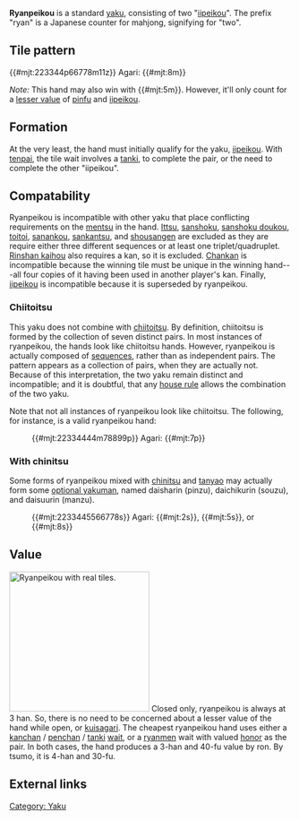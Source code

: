 {{Infobox yaku
|type        = Yaku
|kanji       = 二盃口
|english     = Two sets of identical sequences
|value       = 3 han (closed only)
|yakuSpeed   = Very slow
|difficulty  = Very hard
|gameExample = * [http://tenhou.net/0/?log=2014042214gm-0009-7447-4c65a887&tw=2 Not ryanpeikou]
* [http://tenhou.net/0/?log=2014012213gm-0009-0000-883e14e9&tw=3&ts=4 Ryanpeikou]
* [http://tenhou.net/0/?log=2015050816gm-0089-0000-cc9341d1&tw=3&ts=1 Ryanpeikou] with [[tanki]]
* [http://tenhou.net/0/?log=2014021501gm-00c1-0000-xa219696aa69a&tw=0&ts=1 With] [[chinitsu]]
}}
'''Ryanpeikou''' {{kana|二盃口}} is a standard [[list of yaku|yaku]], consisting of two "[[iipeikou]]".  The prefix "ryan" is a Japanese counter for mahjong, signifying for "two".

==Tile pattern==
{{#mjt:223344p66778m11z}} Agari: {{#mjt:8m}}

''Note:'' This hand may also win with {{#mjt:5m}}.  However, it'll only count for a [[yasume|lesser value]] of [[pinfu]] and [[iipeikou]].

==Formation==
At the very least, the hand must initially qualify for the yaku, [[iipeikou]].  With [[tenpai]], the tile wait involves a [[tanki]], to complete the pair, or the need to complete the other "iipeikou".

== Compatability ==
{{main|Yaku compatability}}

{{Yaku compatibility table|RPK}}

Ryanpeikou is incompatible with other yaku that place conflicting requirements on the [[mentsu]] in the hand. [[Ittsu]], [[sanshoku]], [[sanshoku doukou]], [[toitoi]], [[sanankou]], [[sankantsu]], and [[shousangen]] are excluded as they are require either three different sequences or at least one triplet/quadruplet. [[Rinshan kaihou]] also requires a kan, so it is excluded. [[Chankan]] is incompatible because the winning tile must be unique in the winning hand---all four copies of it having been used in another player's kan. Finally, [[iipeikou]] is incompatible because it is superseded by ryanpeikou.

=== Chiitoitsu ===
This yaku does not combine with [[chiitoitsu]].  By definition, chiitoitsu is formed by the collection of seven distinct pairs.  In most instances of ryanpeikou, the hands look like chiitoitsu hands.  However, ryanpeikou is actually composed of [[mentsu#shuntsu|sequences]], rather than as independent pairs.  The pattern appears as a collection of pairs, when they are actually not.  Because of this interpretation, the two yaku remain distinct and incompatible; and it is doubtful, that any [[rule variations|house rule]] allows the combination of the two yaku.

Note that not all instances of ryanpeikou look like chiitoitsu. The following, for instance, is a valid ryanpeikou hand:

:{{#mjt:22334444m78899p}} Agari: {{#mjt:7p}}

=== With chinitsu ===
Some forms of ryanpeikou mixed with [[chinitsu]] and [[tanyao]] may actually form some [[optional yaku|optional yakuman]], named daisharin (pinzu), daichikurin (souzu), and daisuurin (manzu).

:{{#mjt:2233445566778s}} Agari: {{#mjt:2s}}, {{#mjt:5s}}, or {{#mjt:8s}}

==Value==
[[Image:Coppro ryanpeikou.jpg|250px|thumb|right|Ryanpeikou with real tiles.]]
{{main|Scoring}}
Closed only, ryanpeikou is always at 3 han.  So, there is no need to be concerned about a lesser value of the hand while open, or [[kuisagari]].  The cheapest ryanpeikou hand uses either a [[kanchan]] / [[penchan]] / [[tanki]] [[machi|wait]], or a [[ryanmen]] wait with valued [[honor]] as the pair.  In both cases, the hand produces a 3-han and 40-fu value by ron.  By tsumo, it is 4-han and 30-fu.

==External links==
{{jpwiki|二盃口}}

[[Category: Yaku]]

{{Navbox yaku}}